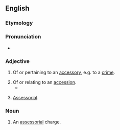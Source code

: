==English==

===Etymology===
{{suffix|accessory|al|lang=en}}

===Pronunciation===
* {{a|US}} {{IPA|/æk.sə.ˈsoɹ.i.əl/|lang=en}}

===Adjective===
{{head|en|adjective}}

# Of or pertaining to an [[accessory]], e.g. to a [[crime]].
#: {{ux|en|'''accessorial''' agency; '''accessorial''' guilt}}
# Of or relating to an [[accession]].
#* {{quote-book|year=1868|author=Charles Callahan Perkins|title=Italian sculptors|page=121|passage=The pope sits upon a draped throne chair, robed in full pontificals, holding the keys in one hand, and giving the benediction with the other. His action is dignified and natural, and the '''accessorial''' ornaments about the marble background, and upon the large console which supports the statue, are tasteful, and carefully sculptured.}}
# {{lb|en|logistics}} [[assessorial|Assessorial]].

===Noun===
{{en-noun}}

# {{lb|en|[[logistics]]}} An [[assessorial]] charge.